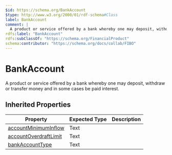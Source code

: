 ```yaml
---
$id: https://schema.org/BankAccount
$type: http://www.w3.org/2000/01/rdf-schema#Class
label: BankAccount
comment: |
  A product or service offered by a bank whereby one may deposit, withdraw or transfer money and in some cases be paid interest.
rdfs:label: "BankAccount"
rdfs:subClassOf: "https://schema.org/FinancialProduct"
schema:contributor: "https://schema.org/docs/collab/FIBO"
---
```


# BankAccount

A product or service offered by a bank whereby one may deposit, withdraw or transfer money and in some cases be paid interest.

## Inherited Properties

| Property | Expected Type | Description |
| --- | --- | --- |
| [accountMinimumInflow](https://schema.org/accountMinimumInflow) | Text |  |
| [accountOverdraftLimit](https://schema.org/accountOverdraftLimit) | Text |  |
| [bankAccountType](https://schema.org/bankAccountType) | Text |  |
